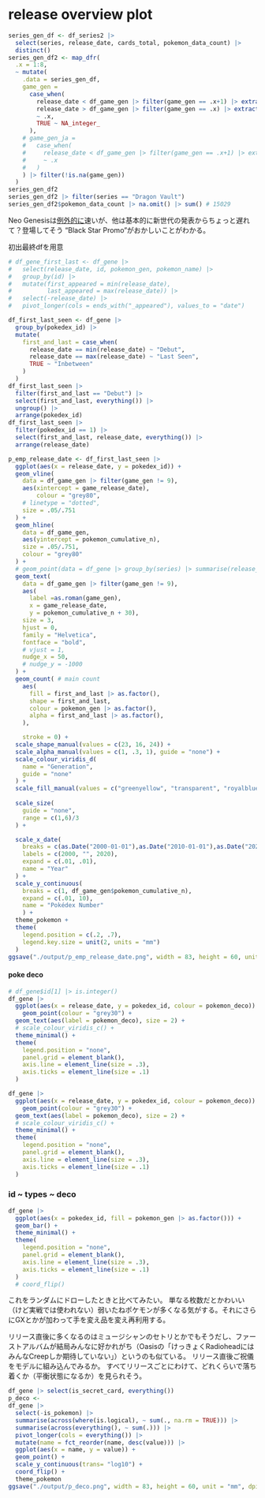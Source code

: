 # release overview plot


```r
series_gen_df <- df_series2 |> 
  select(series, release_date, cards_total, pokemon_data_count) |> 
  distinct()
series_gen_df2 <- map_dfr(
  .x = 1:8, 
  ~ mutate(
    .data = series_gen_df, 
    game_gen = 
      case_when(
        release_date < df_game_gen |> filter(game_gen == .x+1) |> extract("game_release_date") |> pull() &
        release_date > df_game_gen |> filter(game_gen == .x) |> extract("game_release_date") |> pull()
        ~ .x,
        TRUE ~ NA_integer_
      ),
    # game_gen_ja = 
    #   case_when(
    #     release_date < df_game_gen |> filter(game_gen == .x+1) |> extract("release_date_ja") |> pull() 
    #     ~ .x
    #   )
    ) |> filter(!is.na(game_gen))
  ) 
series_gen_df2
series_gen_df2 |> filter(series == "Dragon Vault")
series_gen_df2$pokemon_data_count |> na.omit() |> sum() # 15029
```

Neo Genesisは[例外的に](https://bulbapedia.bulbagarden.net/wiki/Neo_Genesis_(TCG))速いが、他は基本的に新世代の発表からちょっと遅れて？登場してそう
"Black Star Promo"がおかしいことがわかる。

初出最終dfを用意
```r
# df_gene_first_last <- df_gene |> 
#   select(release_date, id, pokemon_gen, pokemon_name) |> 
#   group_by(id) |> 
#   mutate(first_appeared = min(release_date),
#          last_appeared = max(release_date)) |> 
#   select(-release_date) |> 
#   pivot_longer(cols = ends_with("_appeared"), values_to = "date")
```

```r
df_first_last_seen <- df_gene |> 
  group_by(pokedex_id) |> 
  mutate(
    first_and_last = case_when(
      release_date == min(release_date) ~ "Debut",
      release_date == max(release_date) ~ "Last Seen",
      TRUE ~ "Inbetween"
    )
  )
df_first_last_seen |> 
  filter(first_and_last == "Debut") |> 
  select(first_and_last, everything()) |> 
  ungroup() |> 
  arrange(pokedex_id)
df_first_last_seen |>
  filter(pokedex_id == 1) |> 
  select(first_and_last, release_date, everything()) |> 
  arrange(release_date)

```

```r
p_emp_release_date <- df_first_last_seen |> 
  ggplot(aes(x = release_date, y = pokedex_id)) +
  geom_vline(
    data = df_game_gen |> filter(game_gen != 9),
    aes(xintercept = game_release_date),
        colour = "grey80",
    # linetype = "dotted",
    size = .05/.751
  ) +
  geom_hline(
    data = df_game_gen,
    aes(yintercept = pokemon_cumulative_n),
    size = .05/.751,
    colour = "grey80"
  ) +
  # geom_point(data = df_gene |> group_by(series) |> summarise(release_date, pokemon_gen, id_median = median(id, na.rm = TRUE)), aes(y = id_median), colour = "black", size = .5) + # 中央値がどこか
  geom_text(
    data = df_game_gen |> filter(game_gen != 9),
    aes(
      label =as.roman(game_gen), 
      x = game_release_date, 
      y = pokemon_cumulative_n + 30),
    size = 3,
    hjust = 0,
    family = "Helvetica",
    fontface = "bold",
    # vjust = 1,
    nudge_x = 50,
    # nudge_y = -1000
  ) +
  geom_count( # main count
    aes(
      fill = first_and_last |> as.factor(), 
      shape = first_and_last,
      colour = pokemon_gen |> as.factor(),
      alpha = first_and_last |> as.factor(), 
    ),

    stroke = 0) +
  scale_shape_manual(values = c(23, 16, 24)) +
  scale_alpha_manual(values = c(1, .3, 1), guide = "none") +
  scale_colour_viridis_d(
    name = "Generation",
    guide = "none"
  ) +
  scale_fill_manual(values = c("greenyellow", "transparent", "royalblue3")) +
  
  scale_size(
    guide = "none",
    range = c(1,6)/3
  ) +

  scale_x_date(
    breaks = c(as.Date("2000-01-01"),as.Date("2010-01-01"),as.Date("2020-01-01")),
    labels = c(2000, "", 2020),
    expand = c(.01, .01),
    name = "Year"
  ) +
  scale_y_continuous(
    breaks = c(1, df_game_gen$pokemon_cumulative_n),
    expand = c(.01, 10),
    name = "Pokédex Number"
    ) +
  theme_pokemon +
  theme(
    legend.position = c(.2, .7),
    legend.key.size = unit(2, units = "mm")
  )
ggsave("./output/p_emp_release_date.png", width = 83, height = 60, unit = "mm", dpi = 600) 

```


#### poke deco

```r
# df_gene$id[1] |> is.integer()
df_gene |> 
  ggplot(aes(x = release_date, y = pokedex_id, colour = pokemon_deco)) +
    geom_point(colour = "grey30") +
  geom_text(aes(label = pokemon_deco), size = 2) +
  # scale_colour_viridis_c() +
  theme_minimal() +
  theme(
    legend.position = "none",
    panel.grid = element_blank(),
    axis.line = element_line(size = .3),
    axis.ticks = element_line(size = .1)
  )
```



```r
df_gene |> 
  ggplot(aes(x = release_date, y = pokedex_id, colour = pokemon_deco)) +
    geom_point(colour = "grey30") +
  geom_text(aes(label = pokemon_deco), size = 2) +
  # scale_colour_viridis_c() +
  theme_minimal() +
  theme(
    legend.position = "none",
    panel.grid = element_blank(),
    axis.line = element_line(size = .3),
    axis.ticks = element_line(size = .1)
  )
```


### id ~ types ~ deco

```r
df_gene |> 
  ggplot(aes(x = pokedex_id, fill = pokemon_gen |> as.factor())) +
  geom_bar() +
  theme_minimal() +
  theme(
    legend.position = "none",
    panel.grid = element_blank(),
    axis.line = element_line(size = .3),
    axis.ticks = element_line(size = .1)
  )
  # coord_flip()
```
これをランダムにドローしたときと比べてみたい。
単なる枚数だとかわいい（けど実戦では使われない）弱いたねポケモンが多くなる気がする。それにさらにGXとかが加わって手を変え品を変え再利用する。

リリース直後に多くなるのはミュージシャンのセトリとかでもそうだし、ファーストアルバムが結局みんなに好かれがち（Oasisの「けっきょくRadioheadにはみんなCreepしか期待していない」）というのも似ている。
リリース直後ご祝儀をモデルに組み込んでみるか。
すべてリリースごとにわけて、どれくらいで落ち着くか（平衡状態になるか）を見られそう。

```r
df_gene |> select(is_secret_card, everything()) 
p_deco <- 
df_gene |> 
  select(-is_pokemon) |>
  summarise(across(where(is.logical), ~ sum(., na.rm = TRUE))) |> 
  summarise(across(everything(), ~ sum(.))) |> 
  pivot_longer(cols = everything()) |> 
  mutate(name = fct_reorder(name, desc(value))) |> 
  ggplot(aes(x = name, y = value)) +
  geom_point() +
  scale_y_continuous(trans= "log10") +
  coord_flip() +
  theme_pokemon
ggsave("./output/p_deco.png", width = 83, height = 60, unit = "mm", dpi = 72) 
```

